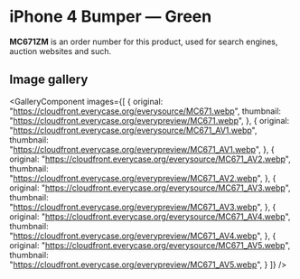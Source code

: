 
# iPhone 4 Bumper — Green

<Callout type='info' emoji='👉🏻'>**MC671ZM** is an order number for this product, used for search engines, auction websites and such.</Callout>

## Image gallery

<GalleryComponent
    images={[
      {
        original: "https://cloudfront.everycase.org/everysource/MC671.webp",
        thumbnail: "https://cloudfront.everycase.org/everypreview/MC671.webp",
      },
      {
        original: "https://cloudfront.everycase.org/everysource/MC671_AV1.webp",
        thumbnail: "https://cloudfront.everycase.org/everypreview/MC671_AV1.webp",
      },
      {
        original: "https://cloudfront.everycase.org/everysource/MC671_AV2.webp",
        thumbnail: "https://cloudfront.everycase.org/everypreview/MC671_AV2.webp",
      },
      {
        original: "https://cloudfront.everycase.org/everysource/MC671_AV3.webp",
        thumbnail: "https://cloudfront.everycase.org/everypreview/MC671_AV3.webp",
      },
      {
        original: "https://cloudfront.everycase.org/everysource/MC671_AV4.webp",
        thumbnail: "https://cloudfront.everycase.org/everypreview/MC671_AV4.webp",
      },
      {
        original: "https://cloudfront.everycase.org/everysource/MC671_AV5.webp",
        thumbnail: "https://cloudfront.everycase.org/everypreview/MC671_AV5.webp",
      }
    ]}
  />
